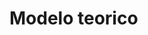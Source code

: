 # Modelo teorico 

<!-- 2 paginas -->
<!-- Escoger el modelo relacionado con los hechos estilizados -->
<!-- Explicar por que se escogio el modelo -->
